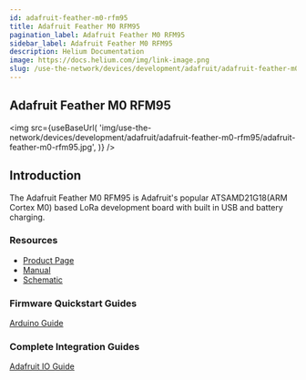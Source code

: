 ```yaml
---
id: adafruit-feather-m0-rfm95
title: Adafruit Feather M0 RFM95
pagination_label: Adafruit Feather M0 RFM95
sidebar_label: Adafruit Feather M0 RFM95
description: Helium Documentation
image: https://docs.helium.com/img/link-image.png
slug: /use-the-network/devices/development/adafruit/adafruit-feather-m0-rfm95
---
```



## Adafruit Feather M0 RFM95

<img
  src={useBaseUrl(
    'img/use-the-network/devices/development/adafruit/adafruit-feather-m0-rfm95/adafruit-feather-m0-rfm95.jpg',
  )}
/>

## Introduction

The Adafruit Feather M0 RFM95 is Adafruit's popular ATSAMD21G18(ARM Cortex M0) based LoRa
development board with built in USB and battery charging.

### Resources

- [Product Page](https://www.adafruit.com/product/3178)
- [Manual](https://learn.adafruit.com/adafruit-feather-m0-radio-with-lora-radio-module/downloads)
- [Schematic ](https://learn.adafruit.com/assets/32914)

### Firmware Quickstart Guides

[Arduino Guide](/use-the-network/devices/development/adafruit/adafruit-feather-m0-rfm95/arduino)

### Complete Integration Guides

[Adafruit IO Guide](/use-the-network/devices/development/adafruit/adafruit-feather-m0-rfm95/adafruitio)
